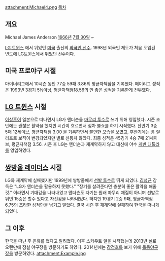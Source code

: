 attachment:Michael4.png
[[목차]]

== 개요 ==
Michael James Anderson
[[1966년]] [[7월 30일]] ~

[[LG 트윈스]] 에서 뛰었던 [[미국]] 출신의 [[외국인 선수]].
1998년 외국인 제도가 처음 도입된 년도에 LG트윈스에서 뛰었던 선수이다.

== 미국 프로야구 시절 ==
마이너리그에서 10시즌 동안 77승 59패 3.86의 평균자책점을 기록했다. 메이리그 성적은 1993년 3경기 5⅓이닝, 평균자책점18.56의 안 좋은 성적을 기록한게 전부였다.

== [[LG 트윈스]] 시절 ==
[[이상훈(야구)#s-1|이상훈]]이 일본으로 떠나면서 LG가 앤더슨을 [[마무리 투수]]로 쓰기 위해 영입했다. 시즌 초반에는 괜찮은 활약을 했지만 시간이 흐르면서 점차 불쇼를 하기 시작했다. 전반기 3승 5패 12세이브, 평균자책점 3.00 을 기록하면서 불안한 모습을 보였고, 후반기에는 롱 릴리프로 보직이 변경되었지만 별로 신통치 않았다. 최종 성적은 45경기 4승 7패 21세이브, 평균자책점 3.56. 시즌 후 LG는 앤더슨과 재계약하지 않고 대신에 야수 [[케빈 대톨라]]를 영입하였다.

== [[쌍방울 레이더스]] 시절 ==
LG와 재계약에 실패했지만 1999년에 쌍방울에서 [[선발 투수]]로 뛰게 되었다. [[김성근]] 감독은 "LG가 앤더슨을 활용하지 못했다." "장기를 살려준다면 충분히 좋은 활약을 해줄 것." 이라면서 기대감을 나타내었고 앤더슨도 자기는 원래 마무리 체질이 아니며 선발로 뛰면 15승은 할수 있다고 자신감을 나타내었다. 하지만 19경기 2승 9패, 평균자책점 6.75의 초라한 성적만을 남기고 말았다. 결국 시즌 후 재계약에 실패하여 한국을 떠나게 되었다.

== 그 이후 ==
한국을 떠난 후 은퇴를 했다고 알려졌다. 이후 스카우트 일을 시작했는데 2013년 실로 오랜만에 잠실 야구장을 방문하기도 하였다. 2014년에는 [[강정호]]를 보기 위해 [[목동야구장]]을 방문하였다.
attachment:Example.jpg
